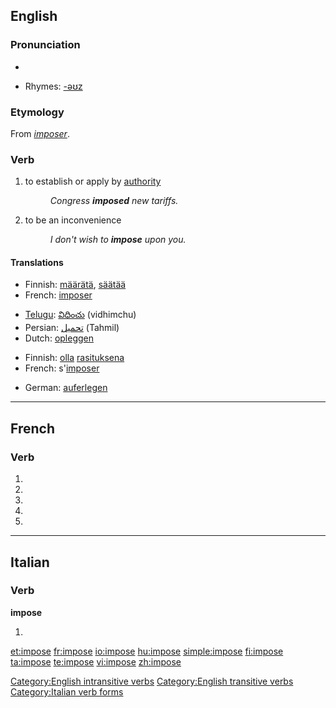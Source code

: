 ==English==

===Pronunciation===
* {{audio|en-us-impose.ogg|Audio (US)}}

* Rhymes: [[Rhymes:English:-əʊz|-əʊz]]

===Etymology===
From {{MF.}} ''[[imposer]]''.

===Verb===
{{en-verb|impos|es}}

# {{transitive}} to establish or apply by [[authority]]
#: ''Congress '''imposed''' new tariffs.''
# {{intransitive}} to be an inconvenience
#: ''I don't wish to '''impose''' upon you.''

====Translations====
{{trans-top|to establish or apply by authority}}
* Finnish: [[määrätä]], [[säätää]]
* French: [[imposer]]
{{rans-mid}}
* [[Telugu]]: [[విధించు]] (vidhimchu)
* Persian: [[تحمیل]] (Tahmil)
* Dutch: [[opleggen]]
{{trans-bottom}}

{{trans-top|to be an inconvenience}}
* Finnish: [[olla]] [[rasituksena]]
* French: s'[[imposer]]
{{trans-mid}}
* German: [[auferlegen]]
{{trans-bottom}}

[[Category:English intransitive verbs]]
[[Category:English transitive verbs]]

----

==French==

===Verb===
{{fr-verb-form}}

# {{form of|[[first-person|First-person]] [[singular]] [[present indicative]]|imposer|lang=French}}
# {{form of|[[third-person|Third-person]] [[singular]] [[present indicative]]| imposer|lang=French}}
# {{form of|First-person singular [[present subjunctive]]|imposer|lang=French}}
# {{form of|[[third-person|Third-person]] singular [[present subjunctive]]| imposer|lang=French}}
# {{form of|Second-person singular [[imperative]]|imposer |lang=French}}

----

==Italian==

===Verb===
'''impose'''

# {{form of|[[third-person|Third-person]] [[singular]] [[past historic]]|[[imporre#Italian|imporre]]|lang=Italian}}

{{see|imposé}}

[[Category:Italian verb forms]]

[[et:impose]]
[[fr:impose]]
[[io:impose]]
[[hu:impose]]
[[simple:impose]]
[[fi:impose]]
[[ta:impose]]
[[te:impose]]
[[vi:impose]]
[[zh:impose]]